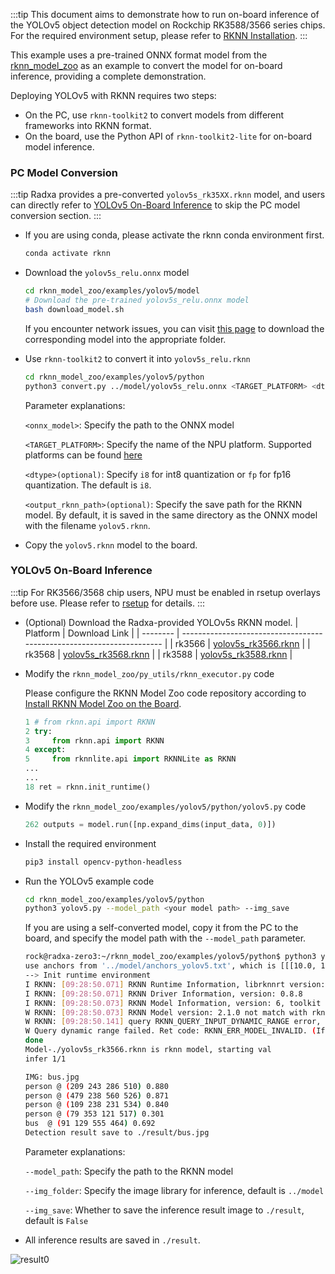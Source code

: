 :::tip
This document aims to demonstrate how to run on-board inference of the YOLOv5 object detection model on Rockchip RK3588/3566 series chips. For the required environment setup, please refer to [RKNN Installation](./rknn_install).
:::

This example uses a pre-trained ONNX format model from the [rknn_model_zoo](https://github.com/airockchip/rknn_model_zoo) as an example to convert the model for on-board inference, providing a complete demonstration.

Deploying YOLOv5 with RKNN requires two steps:

- On the PC, use `rknn-toolkit2` to convert models from different frameworks into RKNN format.
- On the board, use the Python API of `rknn-toolkit2-lite` for on-board model inference.

### PC Model Conversion

:::tip
Radxa provides a pre-converted `yolov5s_rk35XX.rknn` model, and users can directly refer to [YOLOv5 On-Board Inference](#yolov5-on-board-inference) to skip the PC model conversion section.
:::

- If you are using conda, please activate the rknn conda environment first.

  ```bash
  conda activate rknn
  ```

- Download the `yolov5s_relu.onnx` model

  ```bash
  cd rknn_model_zoo/examples/yolov5/model
  # Download the pre-trained yolov5s_relu.onnx model
  bash download_model.sh
  ```

  If you encounter network issues, you can visit [this page](https://github.com/airockchip/rknn_model_zoo?tab=readme-ov-file#model-support) to download the corresponding model into the appropriate folder.

- Use `rknn-toolkit2` to convert it into `yolov5s_relu.rknn`

  ```bash
  cd rknn_model_zoo/examples/yolov5/python
  python3 convert.py ../model/yolov5s_relu.onnx <TARGET_PLATFORM> <dtype> <output_rknn_path>
  ```

  Parameter explanations:

  `<onnx_model>`: Specify the path to the ONNX model

  `<TARGET_PLATFORM>`: Specify the name of the NPU platform. Supported platforms can be found [here](rknn_install#RKNN-Introduction)

  `<dtype>(optional)`: Specify `i8` for int8 quantization or `fp` for fp16 quantization. The default is `i8`.

  `<output_rknn_path>(optional)`: Specify the save path for the RKNN model. By default, it is saved in the same directory as the ONNX model with the filename `yolov5.rknn`.

- Copy the `yolov5.rknn` model to the board.

### YOLOv5 On-Board Inference

:::tip
For RK3566/3568 chip users, NPU must be enabled in rsetup overlays before use. Please refer to [rsetup](../radxa-os/rsetup) for details.
:::

- (Optional) Download the Radxa-provided YOLOv5s RKNN model.
  | Platform | Download Link |
  | -------- | --------------------------------------------------------------------- |
  | rk3566 | [yolov5s_rk3566.rknn](https://github.com/zifeng-radxa/rknn_model_zoo/releases/download/yolov5s_rknn/yolov5s_rk3566.rknn) |
  | rk3568 | [yolov5s_rk3568.rknn](https://github.com/zifeng-radxa/rknn_model_zoo/releases/download/yolov5s_rknn/yolov5s_rk3568.rknn) |
  | rk3588 | [yolov5s_rk3588.rknn](https://github.com/zifeng-radxa/rknn_model_zoo/releases/download/yolov5s_rknn/yolov5s_rk3588.rknn) |

- Modify the `rknn_model_zoo/py_utils/rknn_executor.py` code

  Please configure the RKNN Model Zoo code repository according to [Install RKNN Model Zoo on the Board](./rknn_install#optional-install-rknn-model-zoo-on-the-board).

  ```python
  1 # from rknn.api import RKNN
  2 try:
  3     from rknn.api import RKNN
  4 except:
  5     from rknnlite.api import RKNNLite as RKNN
  ...
  ...
  18 ret = rknn.init_runtime()
  ```

- Modify the `rknn_model_zoo/examples/yolov5/python/yolov5.py` code

  ```python
  262 outputs = model.run([np.expand_dims(input_data, 0)])
  ```

- Install the required environment
  ```bash
  pip3 install opencv-python-headless
  ```
- Run the YOLOv5 example code

  ```bash
  cd rknn_model_zoo/examples/yolov5/python
  python3 yolov5.py --model_path <your model path> --img_save
  ```

  If you are using a self-converted model, copy it from the PC to the board, and specify the model path with the `--model_path` parameter.

  ```bash
  rock@radxa-zero3:~/rknn_model_zoo/examples/yolov5/python$ python3 yolov5.py --model_path ./yolov5s_rk3566.rknn --target rk3566 --img_save
  use anchors from '../model/anchors_yolov5.txt', which is [[[10.0, 13.0], [16.0, 30.0], [33.0, 23.0]], [[30.0, 61.0], [62.0, 45.0], [59.0, 119.0]], [[116.0, 90.0], [156.0, 198.0], [373.0, 326.0]]]
  --> Init runtime environment
  I RKNN: [09:28:50.071] RKNN Runtime Information, librknnrt version: 1.6.0 (9a7b5d24c@2023-12-13T17:31:11)
  I RKNN: [09:28:50.071] RKNN Driver Information, version: 0.8.8
  I RKNN: [09:28:50.073] RKNN Model Information, version: 6, toolkit version: 2.1.0+708089d1(compiler version: 2.1.0 (967d001cc8@2024-08-07T11:32:45)), target: RKNPU lite, target platform: rk3566, framework name: ONNX, framework layout: NCHW, model inference type: static_shape
  W RKNN: [09:28:50.073] RKNN Model version: 2.1.0 not match with rknn runtime version: 1.6.0
  W RKNN: [09:28:50.141] query RKNN_QUERY_INPUT_DYNAMIC_RANGE error, rknn model is static shape type, please export rknn with dynamic_shapes
  W Query dynamic range failed. Ret code: RKNN_ERR_MODEL_INVALID. (If it is a static shape RKNN model, please ignore the above warning message.)
  done
  Model-./yolov5s_rk3566.rknn is rknn model, starting val
  infer 1/1

  IMG: bus.jpg
  person @ (209 243 286 510) 0.880
  person @ (479 238 560 526) 0.871
  person @ (109 238 231 534) 0.840
  person @ (79 353 121 517) 0.301
  bus  @ (91 129 555 464) 0.692
  Detection result save to ./result/bus.jpg
  ```

  Parameter explanations:

  `--model_path`: Specify the path to the RKNN model

  `--img_folder`: Specify the image library for inference, default is `../model`

  `--img_save`: Whether to save the inference result image to `./result`, default is `False`

- All inference results are saved in `./result`.

![result0](/img/general-tutorial/rknn/result.webp)
